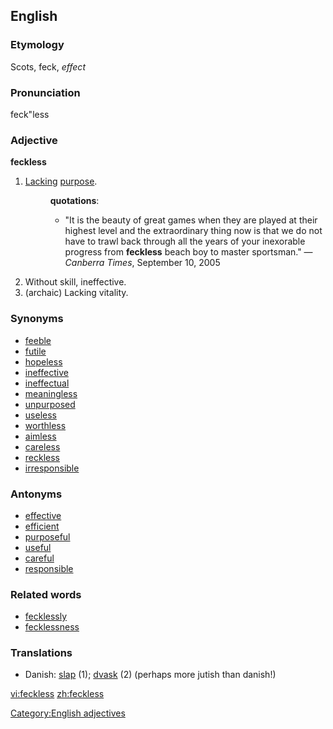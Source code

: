 ==English==

=== Etymology ===

Scots, feck, ''effect''

===Pronunciation===
feck"less

===Adjective===
'''feckless'''  {{UK}}
# [[Lack]]ing [[purpose]].
#:'''quotations''':
#:*"It is the beauty of great games when they are played at their highest level and the extraordinary thing now is that we do not have to trawl back through all the years of your inexorable progress from '''feckless''' beach boy to master sportsman." &mdash; ''Canberra Times'', September 10, 2005
# Without skill, ineffective.
# (archaic) Lacking vitality.

===Synonyms===
* [[feeble]]
* [[futile]]
* [[hopeless]]
* [[ineffective]]
* [[ineffectual]]
* [[meaningless]]
* [[unpurposed]]
* [[useless]]
* [[worthless]]
* [[aimless]]
* [[careless]]
* [[reckless]]
* [[irresponsible]]

===Antonyms===
* [[effective]]
* [[efficient]]
* [[purposeful]]
* [[useful]]
* [[careful]]
* [[responsible]]

===Related words===
* [[fecklessly]]
* [[fecklessness]]

===Translations===
* Danish: [[slap]] (1); [[dvask]] (2) (perhaps more jutish than danish!)

[[Category:English adjectives]]

[[vi:feckless]]
[[zh:feckless]]